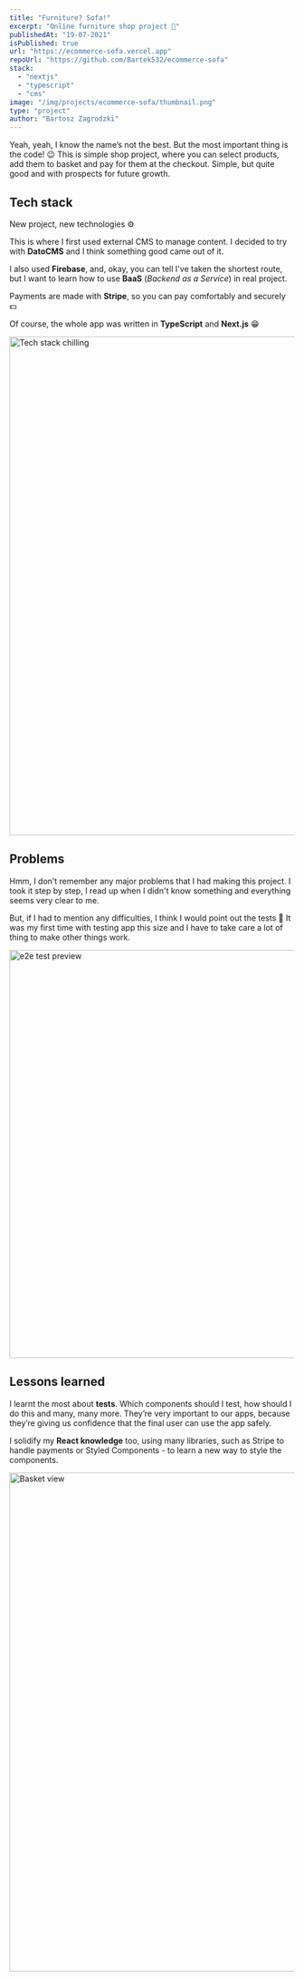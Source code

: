 ```yaml
---
title: "Furniture? Sofa!"
excerpt: "Online furniture shop project 🛒"
publishedAt: "19-07-2021"
isPublished: true
url: "https://ecommerce-sofa.vercel.app"
repoUrl: "https://github.com/Bartek532/ecommerce-sofa"
stack:
  - "nextjs"
  - "typescript"
  - "cms"
image: "/img/projects/ecommerce-sofa/thumbnail.png"
type: "project"
author: "Bartosz Zagrodzki"
---
```


<div id="introduction">
  Yeah, yeah, I know the name’s not the best. But the most important thing is the code! 😉 This is simple shop project,
  where you can select products, add them to basket and pay for them at the checkout. Simple, but quite good and with
  prospects for future growth.
</div>

## Tech stack

New project, new technologies ⚙️

This is where I first used external CMS to manage content. I decided to try with **DatoCMS** and I think something good came out of it.

I also used **Firebase**, and, okay, you can tell I've taken the shortest route, but I want to learn how to use **BaaS** (_Backend as a Service_) in real project.

Payments are made with **Stripe**, so you can pay comfortably and securely 💵

Of course, the whole app was written in **TypeScript** and **Next.js** 😁

<Image src="/img/projects/ecommerce-sofa/stack.png" alt="Tech stack chilling" width="1200" height="880" />

## Problems

Hmm, I don’t remember any major problems that I had making this project. I took it step by step, I read up when I didn't know something and everything seems very clear to me.

But, if I had to mention any difficulties, I think I would point out the tests 🧪 It was my first time with testing app this size and I have to take care a lot of thing to make other things work.

<Image src="/img/projects/ecommerce-sofa/e2e-test.jpg" alt="e2e test preview" width="1280" height="720" />

## Lessons learned

I learnt the most about **tests**. Which components should I test, how should I do this and many, many more. They’re very important to our apps, because they’re giving us confidence that the final user can use the app safely.

I solidify my **React knowledge** too, using many libraries, such as Stripe to handle payments or Styled Components - to learn a new way to style the components.

<Image src="/img/projects/ecommerce-sofa/basket.png" alt="Basket view" width="1200" height="880" />
